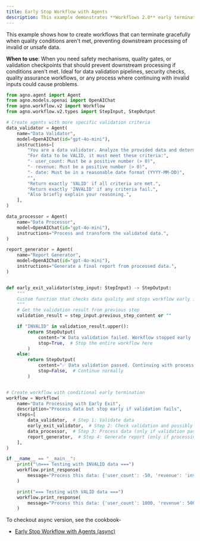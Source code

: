 ```yaml
---
title: Early Stop Workflow with Agents
description: This example demonstrates **Workflows 2.0** early termination of a running workflow.
---
```


This example shows how to create workflows that can terminate 
gracefully when quality conditions aren't met, preventing downstream processing of 
invalid or unsafe data.

**When to use**: When you need safety mechanisms, quality gates, or validation checkpoints 
that should prevent downstream processing if conditions aren't met. Ideal for data 
validation pipelines, security checks, quality assurance workflows, or any process where 
continuing with invalid inputs could cause problems.

```python early_stop_workflow_with_agents.py
from agno.agent import Agent
from agno.models.openai import OpenAIChat
from agno.workflow.v2 import Workflow
from agno.workflow.v2.types import StepInput, StepOutput

# Create agents with more specific validation criteria
data_validator = Agent(
    name="Data Validator",
    model=OpenAIChat(id="gpt-4o-mini"),
    instructions=[
        "You are a data validator. Analyze the provided data and determine if it's valid.",
        "For data to be VALID, it must meet these criteria:",
        "- user_count: Must be a positive number (> 0)",
        "- revenue: Must be a positive number (> 0)",
        "- date: Must be in a reasonable date format (YYYY-MM-DD)",
        "",
        "Return exactly 'VALID' if all criteria are met.",
        "Return exactly 'INVALID' if any criteria fail.",
        "Also briefly explain your reasoning.",
    ],
)

data_processor = Agent(
    name="Data Processor",
    model=OpenAIChat(id="gpt-4o-mini"),
    instructions="Process and transform the validated data.",
)

report_generator = Agent(
    name="Report Generator",
    model=OpenAIChat(id="gpt-4o-mini"),
    instructions="Generate a final report from processed data.",
)


def early_exit_validator(step_input: StepInput) -> StepOutput:
    """
    Custom function that checks data quality and stops workflow early if invalid
    """
    # Get the validation result from previous step
    validation_result = step_input.previous_step_content or ""

    if "INVALID" in validation_result.upper():
        return StepOutput(
            content="❌ Data validation failed. Workflow stopped early to prevent processing invalid data.",
            stop=True,  # Stop the entire workflow here
        )
    else:
        return StepOutput(
            content="✅ Data validation passed. Continuing with processing...",
            stop=False,  # Continue normally
        )


# Create workflow with conditional early termination
workflow = Workflow(
    name="Data Processing with Early Exit",
    description="Process data but stop early if validation fails",
    steps=[
        data_validator,  # Step 1: Validate data
        early_exit_validator,  # Step 2: Check validation and possibly stop early
        data_processor,  # Step 3: Process data (only if validation passed)
        report_generator,  # Step 4: Generate report (only if processing completed)
    ],
)

if __name__ == "__main__":
    print("\n=== Testing with INVALID data ===")
    workflow.print_response(
        message="Process this data: {'user_count': -50, 'revenue': 'invalid_amount', 'date': 'bad_date'}"
    )

    print("=== Testing with VALID data ===")
    workflow.print_response(
        message="Process this data: {'user_count': 1000, 'revenue': 50000, 'date': '2024-01-15'}"
    )
```

To checkout async version, see the cookbook-
- [Early Stop Workflow with Agents (async)](https://github.com/agno-agi/agno/tree/main/cookbook/workflows_2/async/06_workflows_advanced_concepts/early_stop_workflow_with_agents.py)